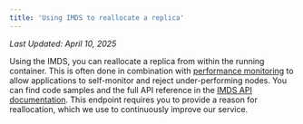 ```yaml
---
title: 'Using IMDS to reallocate a replica'
---
```


_Last Updated: April 10, 2025_

Using the IMDS, you can reallocate a replica from within the running container. This is often done in combination with
[performance monitoring](/tutorials/performance-monitoring) to allow applications to self-monitor and reject
under-performing nodes. You can find code samples and the full API reference in the
[IMDS API documentation](/reference/imds/reallocate-container). This endpoint requires you to provide a reason for
reallocation, which we use to continuously improve our service.
